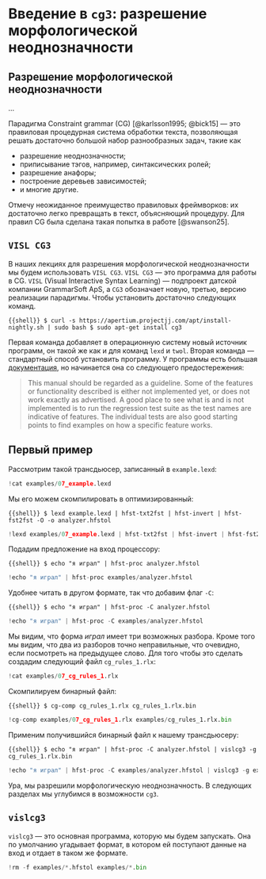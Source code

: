 # Введение в `cg3`: разрешение морфологической неоднозначности

## Разрешение морфологической неоднозначности

...

Парадигма Constraint grammar (CG) [@karlsson1995; @bick15] --- это правиловая процедурная система обработки текста, позволяющая решать достаточно большой набор разнообразных задач, такие как

- разрешение неоднозначности;
- приписывание тэгов, например, синтаксических ролей;
- разрешение анафоры;
- построение деревьев зависимостей;
- и многие другие.

Отмечу неожиданное преимущество правиловых фреймворков: их достаточно легко превращать в текст, объясняющий процедуру. Для правил CG была сделана такая попытка в работе [@swanson25].

## `VISL CG3`

В наших лекциях для разрешения морфологической неоднозначности мы будем использовать `VISL CG3`. `VISL CG3` --- это программа для работы в CG. `VISL` (Visual Interactive Syntax Learning) --- подпроект датской компании GrammarSoft ApS, а `CG3` обозначает новую, третью, версию реализации парадигмы. Чтобы установить достаточно следующих команд.

```{{shell}}
$ curl -s https://apertium.projectjj.com/apt/install-nightly.sh | sudo bash
$ sudo apt-get install cg3
```

Первая команда добавляет в операционную систему новый источник программ, он такой же как и для команд `lexd` и `twol`. Вторая команда --- стандартный способ установить программу. У программы есть большая  [документация](https://edu.visl.dk/cg3/chunked/index.html), но начинается она со следующего предостережения:

>  This manual should be regarded as a guideline. Some of the features or functionality described is either not implemented yet, or does not work exactly as advertised. A good place to see what is and is not implemented is to run the regression test suite as the test names are indicative of features. The individual tests are also good starting points to find examples on how a specific feature works. 

## Первый пример

Рассмотрим такой трансдьюсер, записанный в `example.lexd`:

```python
!cat examples/07_example.lexd
```

Мы его можем скомпилировать в оптимизированный:

```{{shell}}
$ lexd example.lexd | hfst-txt2fst | hfst-invert | hfst-fst2fst -O -o analyzer.hfstol
```

```python
!lexd examples/07_example.lexd | hfst-txt2fst | hfst-invert | hfst-fst2fst -O -o examples/analyzer.hfstol
```

Подадим предложение на вход процессору:

```{{shell}}
$ echo "я играл" | hfst-proc analyzer.hfstol
```

```python
!echo "я играл" | hfst-proc examples/analyzer.hfstol
```

Удобнее читать в другом формате, так что добавим флаг `-C`:

```{{shell}}
$ echo "я играл" | hfst-proc -C analyzer.hfstol
```

```python
!echo "я играл" | hfst-proc -C examples/analyzer.hfstol
```

Мы видим, что форма *играл* имеет три возможных разбора. Кроме того мы видим, что два из разборов точно неправильные, что очевидно, если посмотреть на предыдущее слово. Для того чтобы это сделать создадим следующий файл `cg_rules_1.rlx`:

```python
!cat examples/07_cg_rules_1.rlx
```

Скомпилируем бинарный файл:

```{{shell}}
$ cg-comp cg_rules_1.rlx cg_rules_1.rlx.bin 
```

```python
!cg-comp examples/07_cg_rules_1.rlx examples/cg_rules_1.rlx.bin 
```

Применим получившийся бинарный файл к нашему трансдьюсеру:

```{{shell}}
$ echo "я играл" | hfst-proc -C analyzer.hfstol | vislcg3 -g cg_rules_1.rlx.bin
```

```python
!echo "я играл" | hfst-proc -C examples/analyzer.hfstol | vislcg3 -g examples/cg_rules_1.rlx.bin
```

Ура, мы разрешили морфологическую неоднозначность. В следующих разделах мы углубимся в возможности `cg3`.

## `vislcg3`

`vislcg3` --- это основная программа, которую мы будем запускать. Она по умолчанию угадывает формат, в котором ей поступают данные на вход и отдает в таком же формате.

```python
!rm -f examples/*.hfstol examples/*.bin
```
